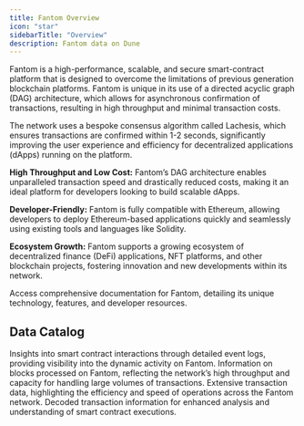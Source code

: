```yaml
---
title: Fantom Overview
icon: "star"
sidebarTitle: "Overview"
description: Fantom data on Dune
---
```


Fantom is a high-performance, scalable, and secure smart-contract platform that is designed to overcome the limitations of previous generation blockchain platforms. Fantom is unique in its use of a directed acyclic graph (DAG) architecture, which allows for asynchronous confirmation of transactions, resulting in high throughput and minimal transaction costs.

The network uses a bespoke consensus algorithm called Lachesis, which ensures transactions are confirmed within 1-2 seconds, significantly improving the user experience and efficiency for decentralized applications (dApps) running on the platform.

**High Throughput and Low Cost:**
Fantom’s DAG architecture enables unparalleled transaction speed and drastically reduced costs, making it an ideal platform for developers looking to build scalable dApps.

**Developer-Friendly:**
Fantom is fully compatible with Ethereum, allowing developers to deploy Ethereum-based applications quickly and seamlessly using existing tools and languages like Solidity.

**Ecosystem Growth:**
Fantom supports a growing ecosystem of decentralized finance (DeFi) applications, NFT platforms, and other blockchain projects, fostering innovation and new developments within its network.

<CardGroup cols={1}>
  <Card title="Fantom documentation" icon="link" href="https://docs.fantom.foundation">
    Access comprehensive documentation for Fantom, detailing its unique technology, features, and developer resources.
  </Card>
</CardGroup>

## Data Catalog

<CardGroup cols={2}>
  <Card title="Logs" icon="bolt" href="./raw/logs">
    Insights into smart contract interactions through detailed event logs, providing visibility into the dynamic activity on Fantom.
  </Card>
  <Card title="Blocks" icon="cubes" href="./raw/blocks">
    Information on blocks processed on Fantom, reflecting the network’s high throughput and capacity for handling large volumes of transactions.
  </Card>
  <Card title="Transactions" icon="message-arrow-up" href="./raw/transactions">
    Extensive transaction data, highlighting the efficiency and speed of operations across the Fantom network.
  </Card>
  <Card title="decoded" icon="file" href="./decoded/overview">
    Decoded transaction information for enhanced analysis and understanding of smart contract executions.
  </Card>
</CardGroup>
